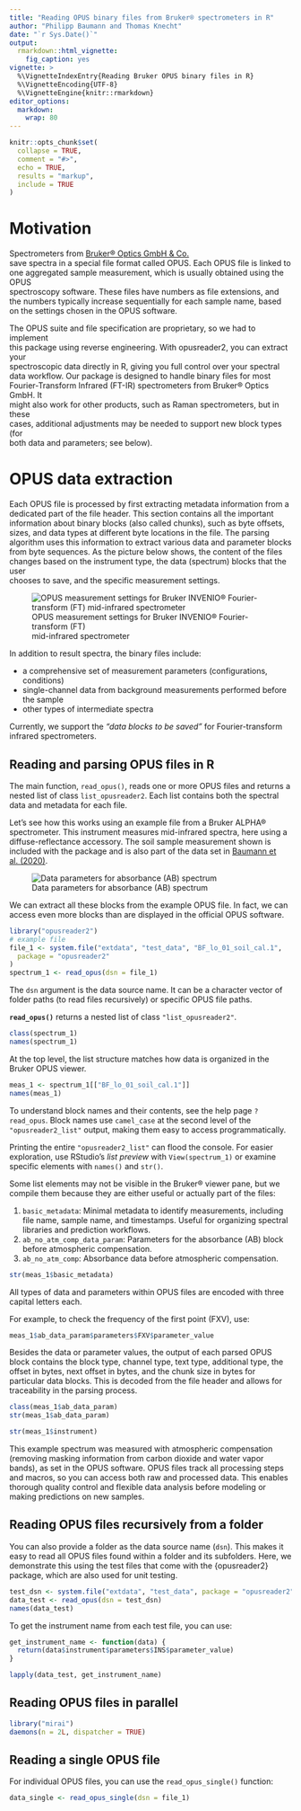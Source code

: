 ```yaml
---
title: "Reading OPUS binary files from Bruker® spectrometers in R"
author: "Philipp Baumann and Thomas Knecht"
date: "`r Sys.Date()`"
output:
  rmarkdown::html_vignette:
    fig_caption: yes
vignette: >
  %\VignetteIndexEntry{Reading Bruker OPUS binary files in R}
  %\VignetteEncoding{UTF-8}
  %\VignetteEngine{knitr::rmarkdown}
editor_options: 
  markdown: 
    wrap: 80
---
```


```r
knitr::opts_chunk$set(
  collapse = TRUE,
  comment = "#>",
  echo = TRUE,
  results = "markup",
  include = TRUE
)
```


# Motivation

Spectrometers from [Bruker® Optics GmbH & Co.](https://www.bruker.com/en.html)  
save spectra in a special file format called OPUS. Each OPUS file is linked to  
one aggregated sample measurement, which is usually obtained using the OPUS  
spectroscopy software. These files have numbers as file extensions, and the
numbers typically increase sequentially for each sample name, based on the
settings chosen in the OPUS software.

The OPUS suite and file specification are proprietary, so we had to implement  
this package using reverse engineering. With opusreader2, you can extract your  
spectroscopic data directly in R, giving you full control over your spectral  
data workflow. Our package is designed to handle binary files for most  
Fourier-Transform Infrared (FT-IR) spectrometers from Bruker® Optics GmbH. It  
might also work for other products, such as Raman spectrometers, but in these  
cases, additional adjustments may be needed to support new block types (for  
both data and parameters; see below).

# OPUS data extraction

Each OPUS file is processed by first extracting metadata information from a  
dedicated part of the file header. This section contains all the important  
information about binary blocks (also called chunks), such as byte offsets,  
sizes, and data types at different byte locations in the file. The parsing  
algorithm uses this information to extract various data and parameter blocks  
from byte sequences. As the picture below shows, the content of the files  
changes based on the instrument type, the data (spectrum) blocks that the user  
chooses to save, and the specific measurement settings.

![OPUS measurement settings for Bruker INVENIO® Fourier-transform (FT)  
mid-infrared spectrometer](images/opus-measurement-settings.png){#fig:opus_settings}

In addition to result spectra, the binary files include:

-   a comprehensive set of measurement parameters (configurations, conditions)
-   single-channel data from background measurements performed before the sample
-   other types of intermediate spectra

Currently, we support the *"data blocks to be saved"* for Fourier-transform  
infrared spectrometers.

## Reading and parsing OPUS files in R

The main function, `read_opus()`, reads one or more OPUS files and returns a
nested list of class `list_opusreader2`. Each list contains both the spectral
data and metadata for each file.

Let's see how this works using an example file from a Bruker ALPHA®
spectrometer. This instrument measures mid-infrared spectra, here using a
diffuse-reflectance accessory. The soil sample measurement shown is included
with the package and is also part of the data set in
[Baumann et al. (2020)](https://soil.copernicus.org/articles/7/717/2021/).

![Data parameters for absorbance (AB) spectrum](images/OPUS_block1.png)

We can extract all these blocks from the example OPUS file. In fact, we can
access even more blocks than are displayed in the official OPUS software.

```r
library("opusreader2")
# example file
file_1 <- system.file("extdata", "test_data", "BF_lo_01_soil_cal.1",
  package = "opusreader2"
)
spectrum_1 <- read_opus(dsn = file_1)
```


The `dsn` argument is the data source name. It can be a character vector of
folder paths (to read files recursively) or specific OPUS file paths.

**`read_opus()`** returns a nested list of class `"list_opusreader2"`.

```r
class(spectrum_1)
names(spectrum_1)
```


At the top level, the list structure matches how data is organized in the Bruker
OPUS viewer.

```r
meas_1 <- spectrum_1[["BF_lo_01_soil_cal.1"]]
names(meas_1)
```

To understand block names and their contents, see the help page `?read_opus`.
Block names use `camel_case` at the second level of the `"opusreader2_list"`
output, making them easy to access programmatically.

Printing the entire `"opusreader2_list"` can flood the console. For easier
exploration, use RStudio's *list preview* with `View(spectrum_1)` or examine
specific elements with `names()` and `str()`.

Some list elements may not be visible in the Bruker® viewer pane, but we
compile them because they are either useful or actually part of the files:

1.  `basic_metadata`: Minimal metadata to identify measurements, including file
    name, sample name, and timestamps. Useful for organizing spectral libraries
    and prediction workflows.
2.  `ab_no_atm_comp_data_param`: Parameters for the absorbance (AB) block before
    atmospheric compensation.
3.  `ab_no_atm_comp`: Absorbance data before atmospheric compensation.



```r
str(meas_1$basic_metadata)
```

All types of
data and parameters within OPUS files are encoded with three capital letters
each.

For example, to check the frequency of the first point (FXV), use:



```r
meas_1$ab_data_param$parameters$FXV$parameter_value
```

Besides the data or parameter values, the output of each parsed OPUS block
contains the block type, channel type, text type, additional type, the offset in
bytes, next offset in bytes, and the chunk size in bytes for particular data
blocks. This is decoded from the file header and allows for traceability in the
parsing process.

```r
class(meas_1$ab_data_param)
str(meas_1$ab_data_param)
```

```r
str(meas_1$instrument)
```


This example spectrum was measured with atmospheric compensation (removing
masking information from carbon dioxide and water vapor bands), as set in the
OPUS software. OPUS files track all processing steps and macros, so you can
access both raw and processed data. This enables thorough quality control and
flexible data analysis before modeling or making predictions on new samples.


## Reading OPUS files recursively from a folder

You can also provide a folder as the data source name (`dsn`). This makes it
easy to read all OPUS files found within a folder and its subfolders. Here, we
demonstrate this using the test files that come with the {opusreader2} package,
which are also used for unit testing.

```r
test_dsn <- system.file("extdata", "test_data", package = "opusreader2")
data_test <- read_opus(dsn = test_dsn)
names(data_test)
```

To get the instrument name from each test file, you can use:

```r
get_instrument_name <- function(data) {
  return(data$instrument$parameters$INS$parameter_value)
}

lapply(data_test, get_instrument_name)
```

## Reading OPUS files in parallel

```r
library("mirai")
daemons(n = 2L, dispatcher = TRUE)
```

## Reading a single OPUS file

For individual OPUS files, you can use the `read_opus_single()` function:


```r
data_single <- read_opus_single(dsn = file_1)
```
